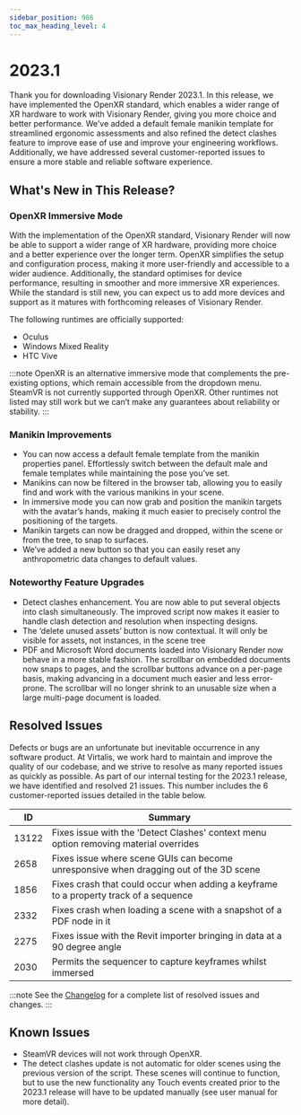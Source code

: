 ```yaml
---
sidebar_position: 986
toc_max_heading_level: 4
---
```


# 2023.1

Thank you for downloading Visionary Render 2023.1. In this release, we have implemented the OpenXR standard, which enables a wider range of XR hardware to work with Visionary Render, giving you more choice and better performance. We’ve added a default female manikin template for streamlined ergonomic assessments and also refined the detect clashes feature to improve ease of use and improve your engineering workflows. Additionally, we have addressed several customer-reported issues to ensure a more stable and reliable software experience. 

## What's New in This Release?

### OpenXR Immersive Mode

With the implementation of the OpenXR standard, Visionary Render will now be able to support a wider range of XR hardware, providing more choice and a better experience over the longer term. OpenXR simplifies the setup and configuration process, making it more user-friendly and accessible to a wider audience. Additionally, the standard optimises for device performance, resulting in smoother and more immersive XR experiences. While the standard is still new, you can expect us to add more devices and support as it matures with forthcoming releases of Visionary Render.

The following runtimes are officially supported:
- Oculus
- Windows Mixed Reality
- HTC Vive

:::note
OpenXR is an alternative immersive mode that complements the pre-existing options, which remain accessible from the dropdown menu. SteamVR is not currently supported through OpenXR. Other runtimes not listed may still work but we can’t make any guarantees about reliability or stability.
:::

### Manikin Improvements

- You can now access a default female template from the manikin properties panel. Effortlessly switch between the default male and female templates while maintaining the pose you’ve set.
- Manikins can now be filtered in the browser tab, allowing you to easily find and work with the various manikins in your scene. 
- In immersive mode you can now grab and position the manikin targets with the avatar’s hands, making it much easier to precisely control the positioning of the targets. 
- Manikin targets can now be dragged and dropped, within the scene or from the tree, to snap to surfaces.
- We’ve added a new button so that you can easily reset any anthropometric data changes to default values.

### Noteworthy Feature Upgrades

- Detect clashes enhancement. You are now able to put several objects into clash simultaneously. The improved script now makes it easier to handle clash detection and resolution when inspecting designs.
- The ‘delete unused assets’ button is now contextual. It will only be visible for assets, not instances, in the scene tree
- PDF and Microsoft Word documents loaded into Visionary Render now behave in a more stable fashion. The scrollbar on embedded documents now snaps to pages, and the scrollbar buttons advance on a per-page basis, making advancing in a document much easier and less error-prone. The scrollbar will no longer shrink to an unusable size when a large multi-page document is loaded.

## Resolved Issues

Defects or bugs are an unfortunate but inevitable occurrence in any software product. At Virtalis, we work hard to maintain and improve the quality of our codebase, and we strive to resolve as many reported issues as quickly as possible. As part of our internal testing for the 2023.1 release, we have identified and resolved 21 issues. This number includes the 6 customer-reported issues detailed in the table below.

| ID | Summary |
|---|---|
| 13122 | Fixes issue with the 'Detect Clashes' context menu option removing material overrides |
| 2658 | Fixes issue where scene GUIs can become unresponsive when dragging out of the 3D scene |
| 1856 | Fixes crash that could occur when adding a keyframe to a property track of a sequence |
| 2332 | Fixes crash when loading a scene with a snapshot of a PDF node in it |
| 2275 | Fixes issue with the Revit importer bringing in data at a 90 degree angle |
| 2030 | Permits the sequencer to capture keyframes whilst immersed |

:::note
See the [Changelog](../../changelogs/visionary-render#20231) for a complete list of resolved issues and changes.
:::

## Known Issues

- SteamVR devices will not work through OpenXR.
- The detect clashes update is not automatic for older scenes using the previous version of the script. These scenes will continue to function, but to use the new functionality any Touch events created prior to the 2023.1 release will have to be updated manually (see user manual for more detail).
